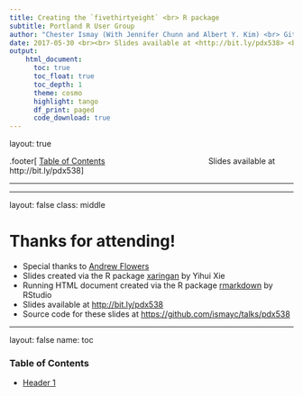 ```yaml
---
title: Creating the `fivethirtyeight` <br> R package
subtitle: Portland R User Group
author: "Chester Ismay (With Jennifer Chunn and Albert Y. Kim) <br> GitHub: [ismayc](https://github.com/ismayc) <br> Twitter:  [@](https://twitter.com/old_man_chester)[old_man_chester](https://twitter.com/old_man_chester)"
date: 2017-05-30 <br><br> Slides available at <http://bit.ly/pdx538> <br> Running HTML document at <http://bit.ly/pdx538html>
output: 
    html_document:
      toc: true
      toc_float: true
      toc_depth: 1
      theme: cosmo
      highlight: tango
      df_print: paged
      code_download: true
---
```


layout: true

.footer[ [Table of Contents](#toc) &emsp; &emsp; &emsp; &emsp; &emsp; &emsp; &emsp; &emsp; &emsp; &emsp; Slides available at http://bit.ly/pdx538]

---

<!-- I will discuss the motivation behind creating a data package using the data from the stories produced by FiveThirtyEight.  I’ll also walk through the process of creating a data package in R and some of the vignettes for the package that have been created by my students and others from throughout the world.  Lastly, I’ll discuss some ideas (that I’d love to work with others on) for other data packages in R that can better serve the R community by helping novice and intermediate R users work with and tidy 'messy' data. -->


---

layout: false
class: middle

# Thanks for attending!

- Special thanks to [Andrew Flowers](https://www.linkedin.com/in/andrew-flowers-1319934)
- Slides created via the R package [xaringan](https://github.com/yihui/xaringan) by Yihui Xie
- Running HTML document created via the R package [rmarkdown](http://rmarkdown.rstudio.com/) by RStudio
- Slides available at <http://bit.ly/pdx538>
- Source code for these slides at <https://github.com/ismayc/talks/pdx538>

---

layout: false
name: toc

### Table of Contents

- [Header 1](#header1)
